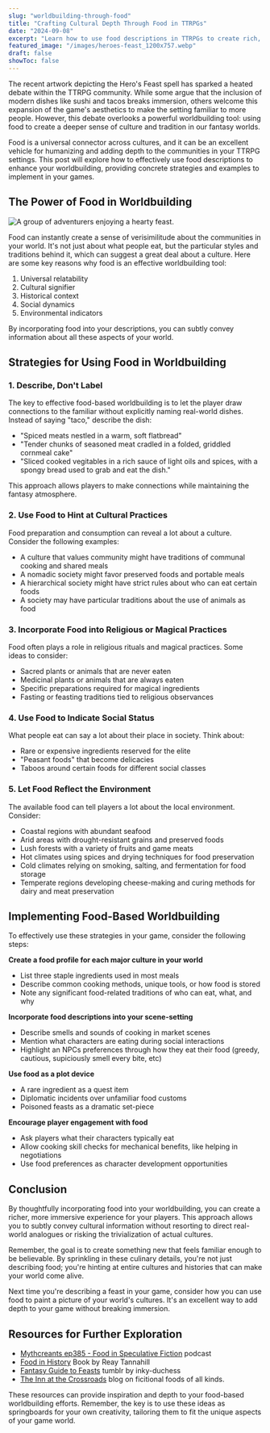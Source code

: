 ```yaml
---
slug: "worldbuilding-through-food"
title: "Crafting Cultural Depth Through Food in TTRPGs"
date: "2024-09-08"
excerpt: "Learn how to use food descriptions in TTRPGs to create rich, immersive worlds. Practical tips for DMs to enhance cultural worldbuilding through cuisine."
featured_image: "/images/heroes-feast_1200x757.webp"
draft: false
showToc: false
---
```


The recent artwork depicting the Hero's Feast spell has sparked a heated debate within the TTRPG community. While some argue that the inclusion of modern dishes like sushi and tacos breaks immersion, others welcome this expansion of the game's aesthetics to make the setting familiar to more people. However, this debate overlooks a powerful worldbuilding tool: using food to create a deeper sense of culture and tradition in our fantasy worlds.

Food is a universal connector across cultures, and it can be an excellent vehicle for humanizing and adding depth to the communities in your TTRPG settings. This post will explore how to effectively use food descriptions to enhance your worldbuilding, providing concrete strategies and examples to implement in your games.

## The Power of Food in Worldbuilding

![A group of adventurers enjoying a hearty feast.](/images/heroes-feast_480x302.webp)

Food can instantly create a sense of verisimilitude about the communities in your world. It's not just about what people eat, but the particular styles and traditions behind it, which can suggest a great deal about a culture. Here are some key reasons why food is an effective worldbuilding tool:

1. Universal relatability
2. Cultural signifier
3. Historical context
4. Social dynamics
5. Environmental indicators

By incorporating food into your descriptions, you can subtly convey information about all these aspects of your world.

## Strategies for Using Food in Worldbuilding

### 1. Describe, Don't Label

The key to effective food-based worldbuilding is to let the player draw connections to the familiar without explicitly naming real-world dishes. Instead of saying "taco," describe the dish:

* "Spiced meats nestled in a warm, soft flatbread"
* "Tender chunks of seasoned meat cradled in a folded, griddled cornmeal cake"
* "Sliced cooked vegitables in a rich sauce of light oils and spices, with a spongy bread used to grab and eat the dish."

This approach allows players to make connections while maintaining the fantasy atmosphere.

### 2. Use Food to Hint at Cultural Practices

Food preparation and consumption can reveal a lot about a culture. Consider the following examples:

* A culture that values community might have traditions of communal cooking and shared meals
* A nomadic society might favor preserved foods and portable meals
* A hierarchical society might have strict rules about who can eat certain foods
* A society may have particular traditions about the use of animals as food

### 3. Incorporate Food into Religious or Magical Practices

Food often plays a role in religious rituals and magical practices. Some ideas to consider:

* Sacred plants or animals that are never eaten
* Medicinal plants or animals that are always eaten
* Specific preparations required for magical ingredients
* Fasting or feasting traditions tied to religious observances

### 4. Use Food to Indicate Social Status

What people eat can say a lot about their place in society. Think about:

* Rare or expensive ingredients reserved for the elite
* "Peasant foods" that become delicacies
* Taboos around certain foods for different social classes

### 5. Let Food Reflect the Environment

The available food can tell players a lot about the local environment. Consider:

* Coastal regions with abundant seafood
* Arid areas with drought-resistant grains and preserved foods
* Lush forests with a variety of fruits and game meats
* Hot climates using spices and drying techniques for food preservation
* Cold climates relying on smoking, salting, and fermentation for food storage
* Temperate regions developing cheese-making and curing methods for dairy and meat preservation

## Implementing Food-Based Worldbuilding

To effectively use these strategies in your game, consider the following steps:

**Create a food profile for each major culture in your world**
* List three staple ingredients used in most meals
* Describe common cooking methods, unique tools, or how food is stored
* Note any significant food-related traditions of who can eat, what, and why

**Incorporate food descriptions into your scene-setting**
* Describe smells and sounds of cooking in market scenes
* Mention what characters are eating during social interactions
* Highlight an NPCs preferences through how they eat their food (greedy, cautious, supiciously smell every bite, etc)

**Use food as a plot device**

* A rare ingredient as a quest item
* Diplomatic incidents over unfamiliar food customs
* Poisoned feasts as a dramatic set-piece

**Encourage player engagement with food**

* Ask players what their characters typically eat
* Allow cooking skill checks for mechanical benefits, like helping in negotiations
* Use food preferences as character development opportunities

## Conclusion

By thoughtfully incorporating food into your worldbuilding, you can create a richer, more immersive experience for your players. This approach allows you to subtly convey cultural information without resorting to direct real-world analogues or risking the trivialization of actual cultures.

Remember, the goal is to create something new that feels familiar enough to be believable. By sprinkling in these culinary details, you're not just describing food; you're hinting at entire cultures and histories that can make your world come alive.

Next time you're describing a feast in your game, consider how you can use food to paint a picture of your world's cultures. It's an excellent way to add depth to your game without breaking immersion.

## Resources for Further Exploration

* [Mythcreants ep385 - Food in Speculative Fiction](https://mythcreants.com/blog/podcasts/385-food-in-spec-fic/) podcast
* [Food in History](https://www.amazon.com/Food-History-Reay-Tannahill/dp/0517884046) Book by Reay Tannahill
* [Fantasy Guide to Feasts](https://www.tumblr.com/inky-duchess/188520337528/fantasy-guide-to-feasts-food-and-drink) tumblr by inky-duchess
* [The Inn at the Crossroads](https://www.innatthecrossroads.com/) blog on ficitional foods of all kinds.

These resources can provide inspiration and depth to your food-based worldbuilding efforts. Remember, the key is to use these ideas as springboards for your own creativity, tailoring them to fit the unique aspects of your game world.